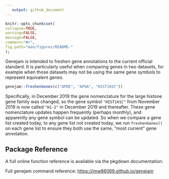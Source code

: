```yaml
---
   output: github_document
---
```

   
   <!-- README.md is generated from README.Rmd. Please edit that file -->
   
   ```r
knitr::opts_chunk$set(
   collapse=TRUE,
   warning=FALSE,
   message=FALSE,
   comment="#>",
   fig.path="man/figures/README-"
);
```

Genejam is intended to freshen gene annotations to the
current official standard. It is particularly useful when
comparing genes in two datasets, for example when those datasets
may not be using the same gene symbols to represent equivalent
genes.

```r
genejam::freshenGenes(c("APOE", "APOA", "HIST1H1C"))
```

Specifically, in December 2019 the gene nomenclature for the large
histone gene family was changed, so the gene symbol `"HIST1H1C"` from
November 2019 is now called `"H1-2"` in December 2019 and thereafter.
These gene nomenclature updates happen frequently (perhaps monthly),
and apparently any gene symbol can be updated. So when we compare
a gene list created today, to any gene list not created today,
we run `freshenGenes()` on each gene list to ensure they both
use the same, "most current" gene annotation.


## Package Reference

A full online function reference is available via the pkgdown
documentation:
   
   Full genejam command reference:
   [https://jmw86069.github.io/genejam](https://jmw86069.github.io/genejam)
